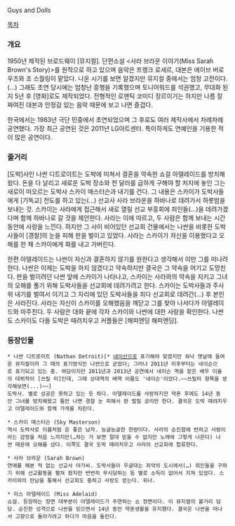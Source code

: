 Guys and Dolls

[[목차]]

=== 개요 ===
1950년 제작된 브로드웨이 [뮤지컬]. 단편소설 <사라 브라운 이야기(Miss Sarah Brown's Story)>를 원작으로 하고 있으며 음악은 프랭크 로세르, 대본은 에이브 버로우즈와 조 스월링이 맡았다. 나온 시기를 보면 알겠지만 뮤지컬 중에서는 엄청 고전이다.(…) 그래도 초연 당시에는 엄청난 흥행을 기록했으며 토니어워드를 석권했고, 무대화 된 지 5년 후 [영화]로도 제작되었다. 전형적인 로맨틱 코미디 장르이기는 하지만 나름 잘 짜여진 대본과 안정감 있는 음악 때문에 보고 나면 즐겁다.

한국에서는 1983년 극단 민중에서 초연되었으며 그 후로도 여러 제작사에서 차례차례 공연했다. 가장 최근 공연된 것은 2011년 LG아트센터. 특이하게도 연예인을 기용한 적이 많은 공연이다.

=== 줄거리 ===
[도박]사인 나싼 디트로이트는 도박에 미쳐서 결혼을 약속한 쇼걸 아델레이드를 방치해왔다. 돈을 다 날리고 새로운 도박 장소와 천 달러를 급하게 구해야 할 처지에 놓인 그는 새로이 떠오르는 도박사 스카이 매스터슨과 내기를 건다. 그 내용은 스카이가 도박사들에게 [기독교] 전도를 하고 있는(…) 선교사 사라 브라운을 하바나로 데려가서 하룻밤을 보내는 것. 스카이는 사라에게 접근해서 새로 열릴 선교 부흥회에 죄인들(…)을 데려가겠다며 함께 하바나로 갈 것을 제안한다. 사라는 이에 따르고, 두 사람은 함께 보내는 시간 동안에 사랑을 느낀다. 하지만 그 사이 비어있던 선교회 건물에서는 나싼을 비롯한 도박사들이 [경찰]의 눈을 피해 판을 벌이고 있었다. 사라는 스카이가 자신을 이용했다고 오해를 한 채 스카이에게 화를 내고 가버린다.

한편 아델레이드는 나싼이 자신과 결혼하지 않기를 원한다고 생각해서 이만 그를 떠나려 한다. 나싼은 이제는 도박을 하지 않겠다고 약속하지만 결국은 그 약속을 어기고 도망친다. 판을 벌이려던 나싼 앞에 스카이가 나타나고, 스카이는 사라와의 약속을 지키고 그녀의 오해를 풀기 위해 도박사들을 선교회에 데려가려고 한다. 스카이는 도박사들과 주사위 내기를 벌여서 이기고 그 자리에 있던 도박사들을 죄다 선교회로 데려간(…) 후 본인은 사라진다. 사라는 자신이 스카이를 오해했음을 깨닫고 그를 찾아 나서다가 아델레이드와 마주친다. 두 사람은 대화 끝에 각자 스카이와 나싼에 대한 사랑을 확인한다. 나싼도 스카이도 다들 도박은 때려치우고 커플들은 [해피엔딩 해피엔딩].

=== 등장인물 ===
 * 나싼 디트로이트 (Nathan Detroit)[* [[네이선]]으로 표기해야 맞겠지만 워낙 옛날에 들여온 뮤지컬이라 그 때의 표기방식인 나싼으로 굳었다; 그러나 2011년 이후부터는 네이슨으로 표기되고 있는 중. 여담이지만 2011년과 2013년 공연에서 네이슨 역을 맡은 배우 이율의 데뷔작이 [쓰릴 미]인데, 그때 상대역의 배역 이름도 '네이슨'이었다.~~쓰릴미 항목을 생각해보면(...)~~]
 도박사. 별로 성공은 못하고 있는 듯 하다. 아델레이드를 사랑하지만 약혼 후에도 14년 동안 그녀를 방치해왔고 틈만 나면 경찰 눈 피해서 판 벌릴 궁리만 한다. 결국은 도박 때려치우고 아델레이드와 함께 가게를 차린다.

 * 스카이 매스터슨 (Sky Masterson)
 역시 도박사로 이름처럼 운 좋은 남자. 능글능글한 한량이다. 사라의 순진함에 반하고 사랑이라는 감정을 처음 느끼지만(…하는 거 보면 절대 믿을 수 없지만 노래에 그렇게 나온다) 나싼 때문에 오해를 샀다. 이쪽도 결국 도박 때려치우고 사라의 선교회에 합류한다.

 * 사라 브라운 (Sarah Brown)
 연애를 해본 적 없는 선교사 아가씨. 도박사들이 우글대는 죄악의 도시에서(…) 죄인들을 구하기 위해 선교활동을 펼쳐 왔지만 번번히 무시당하는 등 별로 소득이 없어서 지쳐 있었다. 스카이와의 만남을 통해서 선교회도 흥하고 사랑도 얻는다. 위너.

 * 미스 아델레이드 (Miss Adelaid)
 쇼걸. 등장하는 장면 대부분이 아델레이드가 주연하는 쇼 장면이다. 이 뮤지컬의 볼거리 담당. 순진한 성격으로 나싼을 믿으면서 14년 동안 약혼생활을 유지했다. 결국은 나싼을 떠나서 고향으로 돌아가려고 하다가 마음을 돌린다.
